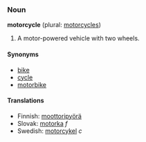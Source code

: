 ===Noun===
'''motorcycle''' (plural: [[motorcycles]])

# A motor-powered vehicle with two wheels.

====Synonyms====
*[[bike]]
*[[cycle]]
*[[motorbike]]

====Translations====
*Finnish: [[moottoripyörä]]
*Slovak: [[motorka#Slovak|motorka]] ''f''
*Swedish: [[motorcykel]] ''c''